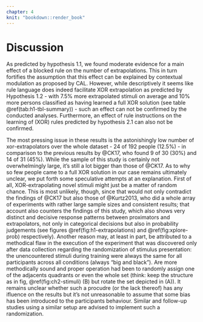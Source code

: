 ```yaml
---
chapter: 4
knit: "bookdown::render_book"
---
```


# Discussion

As predicted by hypothesis 1.1, we found moderate evidence for a main effect of a blocked rule on the number of extrapolations. This in turn fortifies the assumption that this effect can be explained by contextual modulation as proposed by CAL. However, while descriptively it seems like rule language does indeed facilitate XOR extrapolation as predicted by Hypothesis 1.2 - with 7.5% more extrapolated stimuli on average and 10% more persons classified as having learned a full XOR solution (see table \@ref(tab:h1-tbl-summary)) - such an effect can not be confirmed by the conducted analyses. Furthermore, an effect of rule instructions on the learning of (XOR) rules predicted by hypothesis 2.1 can also not be confirmed. <!-- An explanation might but lie in CAL nonetheless, namely in it's configural similarity/contrast parameter and how the training phase afects it(?): -->

The most pressing issue in these results is the astonishingly low number of xor-extrapolators over the whole dataset - 24 of 192 people (12.5\%) - in comparison to the previous results by @CK17, who found 9 of 30 (30\%) and 14 of 31 (45\%). While the sample of this study is certainly not overwhelmingly large, it's still a lot bigger than those of @CK17. As to why so few people came to a full XOR solution in our case remains ultimately unclear, we put forth some speculative attempts at an explanation. First of all, XOR-extrapolating novel stimuli might just be a matter of random chance. This is most unlikely, though, since that would not only contradict the findings of @CK17 but also those of @Kurtz2013, who did a whole array of experiments with rather large sample sizes and consistent results; that account also counters the findings of this study, which also shows very distinct and decisive response patterns between proximators and extrapolators, not only in categorical decisions but also in probability judgements (see figures \@ref(fig:h1-extrapolations) and \@ref(fig:xplore-prob) respectively). Another reason may, at least in part, be attributed to a methodical flaw in the execution of the experiment that was discovered only after data collection regarding the randomization of stimulus presentation: the unencountered stimuli during training were always the same for all participants across all conditions (always "big and black"). Are more methodically sound and proper operation had been to randomly assign one of the adjacents quadrants or even the whole set (think: keep the structure as in fig, \@ref(fig:ch2-stimuli) (B) but rotate the set depicted in (A)). It remains unclear whether such a procudre (or the lack thereof) has any ifluence on the results but it's not unreasonable to assume that some bias has been introduced to the participants behaviour. Similar and follow-up studies using a similar setup are advised to implement such a randomization.




<!-- For this experiment, participants were asked: "Wie hoch schätzt du die Wahrscheinichkeit ein, dass das gezeigte Beispiel entweder zu Nobz oder zu Grot gehört?" (_"How high do you estimate the probability of the shown example belonging to either Nobz or Grot?"_). Note the difference between "how high do you estimate" and the more neutral "what do you estimate": although this is common german phrasing, it might nonetheless introduce some unconscious response bias. Additionally, people have a very intuitive, but ultimately somewhat distorted (or even simply wrong) understanding of probability (literally everything Gigerenzer did since 1990 or so). For further investigations into the matther it is therefore advised to rephrase the question to: "How certain are you of the given example to belong to either Nobz or Grot?"^[which is indeed closer to what people actually have in mind when people are prompted to deal with probability] Thereby avoiding any potential bias and different perceptions/understandings of the concept of probability. -->